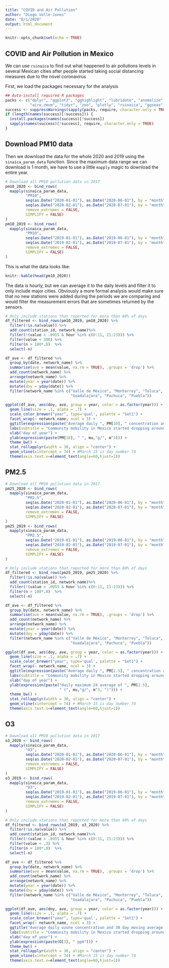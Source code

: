```yaml
---
title: "COVID and Air Pollution"
author: "Diego Valle-Jones"
date: "8/1/2020"
output: html_document
---
```


```r
knitr::opts_chunk$set(echo = TRUE)
```

## COVID and Air Pollution in Mexico

We can use `rsinaica` to find out what happened to air pollutions levels in
several Mexican cities after people started taking social distancing measures
due to the novel coronavirus

First, we load the packages necessary for the analysis

```r
## Auto-install required R packages
packs <- c("dplyr", "ggplot2", "gghighlight", "lubridate", "anomalize", 
           "aire.zmvm", "tidyr", "zoo", "plotly", "rsinaica", "ggseas")
success <- suppressWarnings(sapply(packs, require, character.only = TRUE))
if (length(names(success)[!success])) {
  install.packages(names(success)[!success])
  sapply(names(success)[!success], require, character.only = TRUE)
}
```

## Download PM10 data

Then we download the data for the whole 2020 and 2019 using the `sinaica_param_data` function. Since the maximum data range we can download is 1 month, we have to use a little `mapply` magic to download the entire year.


```r
# Download all PM10 pollution data in 2017
pm10_2020 <- bind_rows(
  mapply(sinaica_param_data,
         "PM10",
         seq(as.Date("2020-01-01"), as.Date("2020-06-01"), by = "month"),
         seq(as.Date("2020-02-01"), as.Date("2020-07-01"), by = "month") - 1,
         remove_extremes = FALSE,
         SIMPLIFY = FALSE)
)
pm10_2019 <- bind_rows(
  mapply(sinaica_param_data,
         "PM10",
         seq(as.Date("2019-01-01"), as.Date("2019-06-01"), by = "month"),
         seq(as.Date("2019-02-01"), as.Date("2019-07-01"), by = "month") - 1,
         remove_extremes = FALSE,
         SIMPLIFY = FALSE)
)
```
This is what the data looks like:

```r
knitr::kable(head(pm10_2020))
```

The data is hourly, but we can average it to the daily levels and filter it
to only include major cities. Obviously a more formal analysis would make sure
that no new stations were added during the periods we are comparing and would
filter the measurement errors that are sometimes returned by the sensors.

```r
# Only include stations that reported for more than 80% of days
df_filtered <- bind_rows(pm10_2019, pm10_2020) %>%
  filter(!is.na(value)) %>%
  add_count(station_id, network_name)%>%
  filter(!(value > .0955 & hour %in% c(0:11, 21:23))) %>%
  filter(value < 300) %>%
  filter(n > 180*.8)  %>%
  select(-n)

df_ave <- df_filtered %>%
  group_by(date, network_name) %>%
  summarise(ave = mean(value, na.rm = TRUE), .groups = 'drop') %>%
  add_count(network_name) %>%
  arrange(network_name) %>%
  mutate(year = year(date)) %>%
  mutate(doy = yday(date)) %>%
  filter(network_name %in% c("Valle de México", "Monterrey", "Toluca",
                             "Guadalajara", "Pachuca", "Puebla"))
```

```r
ggplot(df_ave, aes(doy, ave, group = year, color = as.factor(year))) +
  geom_line(size = .1, alpha = .7) +
  scale_color_brewer("year", type='qual', palette = "Set1") +
  facet_wrap(~ network_name, ncol = 3) +
  ggtitle(expression(paste("Average daily ", PM[10], " concentration and 30 day moving average, by network (2019 and 2020)"))) +
  labs(subtitle = "Community mobility in Mexico started dropping around March 15 (day 74 highlighted by a vertical black line)") +
  xlab("day of year") +
  ylab(expression(paste(PM[10], " ", mu,"g/", m^3))) +
  theme_bw() +
  stat_rollapplyr(width = 30, align = "center") +
  geom_vline(xintercept = 74) + #March 15 is day number 74
  theme(axis.text.x=element_text(angle=60,hjust=1))
```

## PM2.5

```r
# Download all PM10 pollution data in 2017
pm25_2020 <- bind_rows(
  mapply(sinaica_param_data,
         "PM2.5",
         seq(as.Date("2020-01-01"), as.Date("2020-06-01"), by = "month"),
         seq(as.Date("2020-02-01"), as.Date("2020-07-01"), by = "month") - 1,
         remove_extremes = FALSE,
         SIMPLIFY = FALSE)
)
pm25_2019 <- bind_rows(
  mapply(sinaica_param_data,
         "PM2.5",
         seq(as.Date("2019-01-01"), as.Date("2019-06-01"), by = "month"),
         seq(as.Date("2019-02-01"), as.Date("2019-07-01"), by = "month") - 1,
         remove_extremes = FALSE,
         SIMPLIFY = FALSE)
)
```

```r
# Only include stations that reported for more than 80% of days
df_filtered <- bind_rows(pm25_2019, pm25_2020) %>%
  filter(!is.na(value)) %>%
  add_count(station_id, network_name)%>%
  filter(!(value > .0955 & hour %in% c(0:11, 21:23))) %>%
  filter(n > 180*.8)  %>%
  select(-n)

df_ave <- df_filtered %>%
  group_by(date, network_name) %>%
  summarise(ave = mean(value, na.rm = TRUE), .groups = 'drop') %>%
  add_count(network_name) %>%
  arrange(network_name) %>%
  mutate(year = year(date)) %>%
  mutate(doy = yday(date)) %>%
  filter(network_name %in% c("Valle de México", "Monterrey", "Toluca",
                             "Guadalajara", "Pachuca", "Puebla"))
```

```r
ggplot(df_ave, aes(doy, ave, group = year, color = as.factor(year))) +
  geom_line(size = .1, alpha = .7) +
  scale_color_brewer("year", type='qual', palette = "Set1") +
  facet_wrap(~ network_name, ncol = 3) +
  ggtitle(expression(paste("Average daily ", PM[2.5], " concentration and 30 day moving average, by network (2019 and 2020)"))) +
  labs(subtitle = "Community mobility in Mexico started dropping around March 15 (day 74 highlighted by a vertical black line)") +
  xlab("day of year") +
  ylab(expression(paste("daily maximum 24 average of ", PM[2.5], 
                        " (", mu,"g/", m^3, ")"))) +
  theme_bw() +
  stat_rollapplyr(width = 30, align = "center") +
  geom_vline(xintercept = 74) + #March 15 is day number 74
  theme(axis.text.x=element_text(angle=60,hjust=1))
```

## O3 

```r
# Download all PM10 pollution data in 2017
o3_2020 <- bind_rows(
  mapply(sinaica_param_data,
         "O3",
         seq(as.Date("2020-01-01"), as.Date("2020-06-01"), by = "month"),
         seq(as.Date("2020-02-01"), as.Date("2020-07-01"), by = "month") - 1,
         remove_extremes = FALSE,
         SIMPLIFY = FALSE)
)
o3_2019 <- bind_rows(
  mapply(sinaica_param_data,
         "O3",
         seq(as.Date("2019-01-01"), as.Date("2019-06-01"), by = "month"),
         seq(as.Date("2019-02-01"), as.Date("2019-07-01"), by = "month") - 1,
         remove_extremes = FALSE,
         SIMPLIFY = FALSE)
)
```

```r
# Only include stations that reported for more than 80% of days
df_filtered <- bind_rows(o3_2019, o3_2020) %>%
  filter(!is.na(value)) %>%
  add_count(station_id, network_name)%>%
  filter(!(value > .0955 & hour %in% c(0:11, 21:23))) %>%
  filter(value < .3) %>%
  filter(n > 180*.8)  %>%
  select(-n)

df_ave <- df_filtered %>%
  group_by(date, network_name) %>%
  summarise(ave = mean(value, na.rm = TRUE), .groups = 'drop') %>%
  add_count(network_name) %>%
  arrange(network_name) %>%
  mutate(year = year(date)) %>%
  mutate(doy = yday(date)) %>%
  filter(network_name %in% c("Valle de México", "Monterrey", "Toluca",
                             "Guadalajara", "Pachuca", "Puebla"))
```

```r
ggplot(df_ave, aes(doy, ave, group = year, color = as.factor(year))) +
  geom_line(size = .1, alpha = .7) +
  scale_color_brewer("year", type='qual', palette = "Set1") +
  facet_wrap(~ network_name, ncol = 3) +
  ggtitle("Average daily ozone concentration and 30 day moving average, by network (2019 and 2020)") +
  labs(subtitle = "Community mobility in Mexico started dropping around March 15 (day 74 highlighted by a vertical black line)") +
  xlab("day of year") +
  ylab(expression(paste(O[3], " ppm"))) +
  theme_bw() +
  stat_rollapplyr(width = 30, align = "center") +
  geom_vline(xintercept = 74) + #March 15 is day number 74
  theme(axis.text.x=element_text(angle=60,hjust=1))
```
